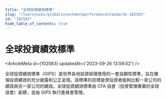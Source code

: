 ```yaml
---
title: "全球投資績效標準"
slug: "/learn/wiki/globalinvestmentperformancestandards-102583"
id: "102583"
hide_table_of_contents: true
---
```



# 全球投資績效標準

<ArticleMeta id={102583} updatedAt={'2023-09-26 13:59:02'} />
<div className='border-solid border-b border-t-0 my-4 border-[var(--ifm-color-gray-300)]' />

全球投資績效標準（GIPS）是世界各地投資經理使用的一套自願性標準，旨在確保投資績效的充分披露和公正呈現。該標準的目標是使投資者能夠比較一家公司的績效與另一家公司的績效。全球投資績效標準由 CFA 協會（投資管理專業的全球協會）創建，並由 GIPS 執行委員會管理。
